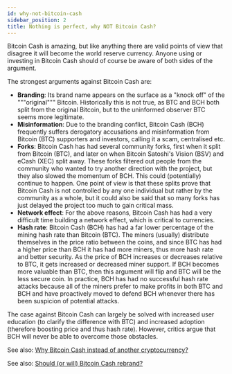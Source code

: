 ```yaml
---
id: why-not-bitcoin-cash
sidebar_position: 2
title: Nothing is perfect, why NOT Bitcoin Cash?
---
```


Bitcoin Cash is amazing, but like anything there are valid points of view that disagree it will become the world reserve currency. Anyone using or investing in Bitcoin Cash should of course be aware of both sides of the argument.

The strongest arguments against Bitcoin Cash are:

- **Branding**: Its brand name appears on the surface as a "knock off" of the """original""" Bitcoin. Historically this is not true, as BTC and BCH both split from the original Bitcoin, but to the uninformed observer BTC seems more legitimate.
- **Misinformation**: Due to the branding conflict, Bitcoin Cash (BCH) frequently suffers derogatory accusations and misinformation from Bitcoin (BTC) supporters and investors, calling it a scam, centralised etc.
- **Forks**: Bitcoin Cash has had several community forks, first when it split from Bitcoin (BTC), and later on when Bitcoin Satoshi's Vision (BSV) and eCash (XEC) split away. These forks filtered out people from the community who wanted to try another direction with the project, but they also slowed the momentum of BCH. This could (potentially) continue to happen. One point of view is that these splits prove that Bitcoin Cash is not controlled by any one individual but rather by the community as a whole, but it could also be said that so many forks has just delayed the project too much to gain critical mass.
- **Network effect**: For the above reasons, Bitcoin Cash has had a very difficult time building a network effect, which is critical to currencies.
- **Hash rate**: Bitcoin Cash (BCH) has had a far lower percentage of the mining hash rate than Bitcoin (BTC). The miners (usually) distribute themselves in the price ratio between the coins, and since BTC has had a higher price than BCH it has had more miners, thus more hash rate and better security. As the price of BCH increases or decreases relative to BTC, it gets increased or decreased miner support. If BCH becomes more valuable than BTC, then this argument will flip and BTC will be the less secure coin. In practice, BCH has had no successful hash rate attacks because all of the miners prefer to make profits in both BTC and BCH and have proactively moved to defend BCH whenever there has been suspicion of potential attacks.

The case against Bitcoin Cash can largely be solved with increased user education (to clarify the difference with BTC) and increased adoption (therefore boosting price and thus hash rate). However, critics argue that BCH will never be able to overcome those obstacles.

See also: [Why Bitcoin Cash instead of another cryptocurrency?](/faqs/BCH/why-bitcoin-cash)

See also: [Should (or will) Bitcoin Cash rebrand?](/faqs/BCH/will-bitcoin-cash-rebrand)
